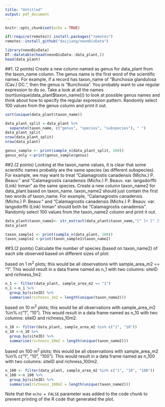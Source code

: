 ```yaml
---
title: "Untitled"
output: pdf_document
---
```


```r
knitr::opts_chunk$set(echo = TRUE)
```

```r
if(!require(remotes)) install.packages("remotes")
remotes::install_github("daijiang/neonDivData")
```
```r
library(neonDivData)
DT::datatable(head(neonDivData::data_plant,))
head(data_plant)
```

##1. (2 points) Create a new column named as genus for data_plant from the taxon_name column. The genus name is the first word of the scientific names. For example, if a record has taxon_name of "Bunchosia glandulosa (Cav.) DC.", then the genus is "Bunchosia". You probably want to use regular expression to do so. Take a look at all the names (sort(unique(data_plant$taxon_name))) to look at possible genus names and think about how to specify the regular expression pattern. Randomly select 100 values from the genus column and print it out.

```r
sort(unique(data_plant$taxon_name))
```
```r
data_plant_split <-data_plant %>%
  separate(taxon_name, c("genus", "species", "subspecies"), " ")
data_plant_split
nrow(data_plant_split)
nrow(data_plant)
```
```r
genus_sample <- print(sample_n(data_plant_split, 100))
genus_only <-print(genus_sample$genus)
```

##2.(2 points) Looking at the taxon_name values, it is clear that some scientific names probably are the same species (as different subspecies). For example, we may want to treat “Calamagrostis canadensis (Michx.) P. Beauv.” and “Calamagrostis canadensis (Michx.) P. Beauv. var. langsdorffii (Link) Inman” as the same species. Create a new column taxon_name2 for data_plant based on taxon_name. taxon_name2 should just contain the first two words of taxon_name. For example, “Calamagrostis canadensis (Michx.) P. Beauv.” and “Calamagrostis canadensis (Michx.) P. Beauv. var. langsdorffii (Link) Inman” should both be “Calamagrostis canadensis”. Randomly select 100 values from the taxon_name2 column and print it out.


```r
data_plant$taxon_name2<- str_extract(data_plant$taxon_name,"[^ ]+ [^ ]+")
data_plant
```
```r
taxon_sample1 <- print(sample_n(data_plant, 100))
taxon_sample2 <-print(taxon_sample1$taxon_name2)
```



##3.(2 points) Calculate the number of species (based on taxon_name2) of each site observed based on different sizes of plot:

based on 1 m^2^ plots; this would be all observations with sample_area_m2 == "1". This would result in a data frame named as n_1 with two columns: siteID and richness_1m2.

```r
n_1 <- filter(data_plant, sample_area_m2 == "1")
n_1 <-n_1 %>% 
  group_by(siteID) %>% 
  summarise(richness_1m2 = length(unique(taxon_name2)))
```

based on 10 m^2^ plots; this would be all observations with sample_area_m2 %in% c("1", "10"). This would result in a data frame named as n_10 with two columns: siteID and richness_10m2.

```r
n_10 <- filter(data_plant, sample_area_m2 %in% c("1", "10"))
n_10 <-n_10 %>% 
  group_by(siteID) %>% 
  summarise(richness_10m2 = length(unique(taxon_name2)))
```

based on 100 m^2^ plots; this would be all observations with sample_area_m2 %in% c("1", "10", "100"). This would result in a data frame named as n_100 with two columns: siteID and richness_100m2.

```r
n_100 <- filter(data_plant, sample_area_m2 %in% c("1", "10", "100"))
n_100 <-n_100 %>% 
  group_by(siteID) %>% 
  summarise(richness_100m2 = length(unique(taxon_name2)))
```

Note that the `echo = FALSE` parameter was added to the code chunk to prevent printing of the R code that generated the plot.
